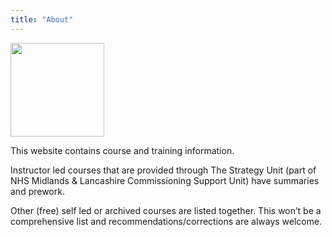 ```yaml
---
title: "About"
---
```


<a alt="NHS-R Community's logo" href='https://nhsrcommunity.com/'><img src='https://raw.githubusercontent.com/nhs-r-community/assets/main/logo/nhsr-logo.svg' align="center" height="150" /></a>


This website contains course and training information.

Instructor led courses that are provided through The Strategy Unit (part of NHS Midlands & Lancashire Commissioning Support Unit) have summaries and prework.

Other (free) self led or archived courses are listed together. 
This won't be a comprehensive list and recommendations/corrections are always welcome.
